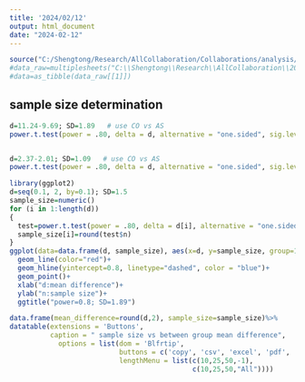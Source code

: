 ```yaml
---
title: '2024/02/12'
output: html_document
date: "2024-02-12"
---
```



```r
source("C:/Shengtong/Research/AllCollaboration/Collaborations/analysis/Rfunctions.R")
#data_raw=multiplesheets("C:\\Shengtong\\Research\\AllCollaboration\\2023\\202310\\Cem\\Dr Han Excel workbook-Hall SSC study_20240116.xlsx")
#data=as_tibble(data_raw[[1]])
```


## sample size determination 

```r
d=11.24-9.69; SD=1.89   # use CO vs AS
power.t.test(power = .80, delta = d, alternative = "one.sided", sig.level=0.05, sd=SD)


d=2.37-2.01; SD=1.09   # use CO vs AS
power.t.test(power = .80, delta = d, alternative = "one.sided", sig.level=0.05, sd=SD)
```

```r
library(ggplot2)
d=seq(0.1, 2, by=0.1); SD=1.5
sample_size=numeric()
for (i in 1:length(d))
{
  test=power.t.test(power = .80, delta = d[i], alternative = "one.sided", sig.level=0.05, sd=SD)
  sample_size[i]=round(test$n)
}
ggplot(data=data.frame(d, sample_size), aes(x=d, y=sample_size, group=1)) +
  geom_line(color="red")+
  geom_hline(yintercept=0.8, linetype="dashed", color = "blue")+
  geom_point()+
  xlab("d:mean difference")+
  ylab("n:sample size")+
  ggtitle("power=0.8; SD=1.89")

data.frame(mean_difference=round(d,2), sample_size=sample_size)%>%
datatable(extensions = 'Buttons',
          caption = " sample size vs between group mean difference", 
            options = list(dom = 'Blfrtip',
                           buttons = c('copy', 'csv', 'excel', 'pdf', 'print'),
                           lengthMenu = list(c(10,25,50,-1),
                                             c(10,25,50,"All"))))
```

